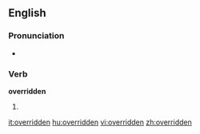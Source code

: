 ==English==

===Pronunciation===
*{{IPA|/'ovəɻɪdən/}}

===Verb===
'''overridden'''

# {{past participle of| to [[override]]}}

[[it:overridden]]
[[hu:overridden]]
[[vi:overridden]]
[[zh:overridden]]